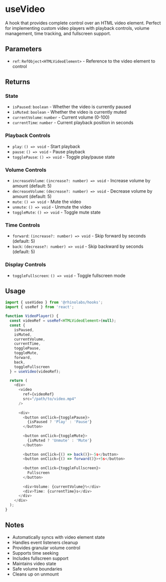 # useVideo

A hook that provides complete control over an HTML video element. Perfect for implementing custom video players with playback controls, volume management, time tracking, and fullscreen support.

## Parameters

- `ref`: `RefObject<HTMLVideoElement>` - Reference to the video element to control

## Returns

### State
- `isPaused`: `boolean` - Whether the video is currently paused
- `isMuted`: `boolean` - Whether the video is currently muted
- `currentVolume`: `number` - Current volume (0-100)
- `currentTime`: `number` - Current playback position in seconds

### Playback Controls
- `play`: `() => void` - Start playback
- `pause`: `() => void` - Pause playback
- `togglePause`: `() => void` - Toggle play/pause state

### Volume Controls
- `increaseVolume`: `(increase?: number) => void` - Increase volume by amount (default: 5)
- `decreaseVolume`: `(decrease?: number) => void` - Decrease volume by amount (default: 5)
- `mute`: `() => void` - Mute the video
- `unmute`: `() => void` - Unmute the video
- `toggleMute`: `() => void` - Toggle mute state

### Time Controls
- `forward`: `(increase?: number) => void` - Skip forward by seconds (default: 5)
- `back`: `(decrease?: number) => void` - Skip backward by seconds (default: 5)

### Display Controls
- `toggleFullscreen`: `() => void` - Toggle fullscreen mode

## Usage

```typescript
import { useVideo } from '@rhinolabs/hooks';
import { useRef } from 'react';

function VideoPlayer() {
  const videoRef = useRef<HTMLVideoElement>(null);
  const {
    isPaused,
    isMuted,
    currentVolume,
    currentTime,
    togglePause,
    toggleMute,
    forward,
    back,
    toggleFullscreen
  } = useVideo(videoRef);

  return (
    <div>
      <video
        ref={videoRef}
        src="/path/to/video.mp4"
      />
      
      <div>
        <button onClick={togglePause}>
          {isPaused ? 'Play' : 'Pause'}
        </button>
        
        <button onClick={toggleMute}>
          {isMuted ? 'Unmute' : 'Mute'}
        </button>
        
        <button onClick={() => back()}>-5s</button>
        <button onClick={() => forward()}>+5s</button>
        
        <button onClick={toggleFullscreen}>
          Fullscreen
        </button>
        
        <div>Volume: {currentVolume}%</div>
        <div>Time: {currentTime}s</div>
      </div>
    </div>
  );
}
```

## Notes

- Automatically syncs with video element state
- Handles event listeners cleanup
- Provides granular volume control
- Supports time seeking
- Includes fullscreen support
- Maintains video state
- Safe volume boundaries
- Cleans up on unmount
